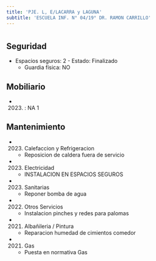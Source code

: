 ```yaml
---
title: 'PJE. L, E/LACARRA y LAGUNA'
subtitle: 'ESCUELA INF. N° 04/19° DR. RAMON CARRILLO'
---
```


#


## Seguridad

*  Espacios seguros: 2 - Estado: Finalizado 
    + Guardia física: NO





## Mobiliario

*  (2023) : NA 1 





## Mantenimiento

*  (2023) Calefaccion y Refrigeracion 
    + Reposicion de caldera fuera de servicio

*  (2023) Electricidad 
    + INSTALACION EN ESPACIOS SEGUROS

*  (2023) Sanitarias 
    + Reponer bomba de agua

*  (2022) Otros Servicios 
    + Instalacion pinches y redes para palomas

*  (2021) Albañileria / Pintura 
    + Reparacion humedad de cimientos comedor

*  (2021) Gas 
    + Puesta en normativa Gas



